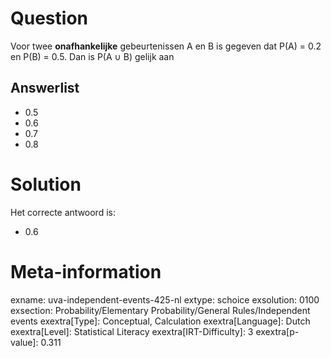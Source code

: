 Question
========

Voor twee **onafhankelijke** gebeurtenissen A en B is gegeven dat P(A) =
0.2 en P(B) = 0.5. Dan is P(A ∪ B) gelijk aan

Answerlist
----------

* 0.5
* 0.6
* 0.7
* 0.8

Solution
========

Het correcte antwoord is: 

* 0.6

Meta-information
================
exname: uva-independent-events-425-nl
extype: schoice
exsolution: 0100
exsection: Probability/Elementary Probability/General Rules/Independent events
exextra[Type]: Conceptual, Calculation
exextra[Language]: Dutch
exextra[Level]: Statistical Literacy
exextra[IRT-Difficulty]: 3
exextra[p-value]: 0.311
